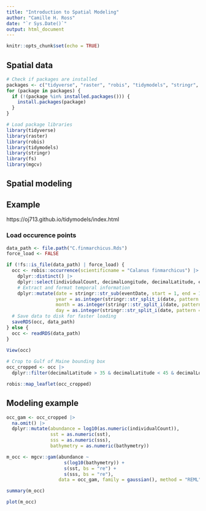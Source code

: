 ```yaml
---
title: "Introduction to Spatial Modeling"
author: "Camille H. Ross"
date: "`r Sys.Date()`"
output: html_document
---
```


```r
knitr::opts_chunk$set(echo = TRUE)
```

## Spatial data

```r
# Check if packages are installed
packages <- c("tidyverse", "raster", "robis", "tidymodels", "stringr", "fs", "mgcv")
for (package in packages) {
  if (!(package %in% installed.packages())) {
    install.packages(package)
  }
}

# Load package libraries
library(tidyverse)
library(raster)
library(robis)
library(tidymodels)
library(stringr)
library(fs)
library(mgcv)
```


## Spatial modeling

## Example

https://oj713.github.io/tidymodels/index.html

### Load occurence points

```r
data_path <- file.path("C.finmarchicus.Rds")
force_load <- FALSE

if (!fs::is_file(data_path) | force_load) {
  occ <- robis::occurrence(scientificname = "Calanus finmarchicus") |>
    dplyr::distinct() |>
    dplyr::select(individualCount, decimalLongitude, decimalLatitude, eventDate, sst, sss, bathymetry) |>
    # Extract and format temporal information
    dplyr::mutate(date = stringr::str_sub(eventDate, start = 1, end = 10),
                  year = as.integer(stringr::str_split_i(date, pattern = "-", i = 1)),
                  month = as.integer(stringr::str_split_i(date, pattern = "-", i = 2)),
                  day = as.integer(stringr::str_split_i(date, pattern = "-", i = 3)))
  # Save data to disk for faster loading
  saveRDS(occ, data_path)
} else {
  occ <- readRDS(data_path)
}
  
View(occ)

# Crop to Gulf of Maine bounding box
occ_cropped <- occ |>
  dplyr::filter(decimalLatitude > 35 & decimalLatitude < 45 & decimalLongitude < -50 & decimalLongitude > -80)

robis::map_leaflet(occ_cropped)

```

## Modeling example

```r
occ_gam <- occ_cropped |>
  na.omit() |>
  dplyr::mutate(abundance = log10(as.numeric(individualCount)),
                sst = as.numeric(sst),
                sss = as.numeric(sss),
                bathymetry = as.numeric(bathymetry))

m_occ <- mgcv::gam(abundance ~ 
                     s(log10(bathymetry)) +
                     s(sst, bs = "re") +
                     s(sss, bs = "re"),
                   data = occ_gam, family = gaussian(), method = "REML")

summary(m_occ)

plot(m_occ)

```



